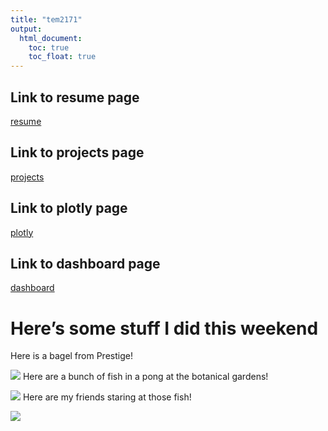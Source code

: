 ```yaml
---
title: "tem2171"
output: 
  html_document:
    toc: true
    toc_float: true
---
```


## Link to resume page
[resume](resume.html)

## Link to projects page
[projects](projects.html)

## Link to plotly page
[plotly](plotly.html)

## Link to dashboard page
[dashboard](dashboard.html)

# Here's some stuff I did this weekend

Here is a bagel from Prestige!

![](pics/bagel.jpeg)
Here are a bunch of fish in a pong at the botanical gardens!

![](pics/fish.jpeg)
Here are my friends staring at those fish! 

![](pics/friends.jpeg)